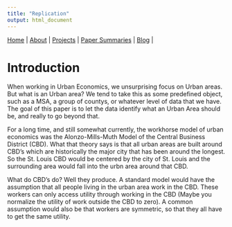 ```yaml
---
title: "Replication"
output: html_document
---
```

|
[Home](https://chasewiedemann.github.io/index.html) |
[About](https://chasewiedemann.github.io/Site/about.html) |
[Projects](https://chasewiedemann.github.io/Site/Projects/projects.html) |
[Paper Summaries](https://chasewiedemann.github.io/Site/Summaries/summaries.html) |
[Blog](https://chasewiedemann.github.io/Site/blog.html) |

# Introduction

When working in Urban Economics, we unsurprising focus on Urban areas. But what is an Urban area? We tend to take this as some predefined object, such as a MSA, a group of countys, or whatever level of data that we have. The goal of this paper is to let the data identify what an Urban Area should be, and really to go beyond that. 

For a long time, and still somewhat currently, the workhorse model of urban economics was the Alonzo-Mills-Muth Model of the Central Business District (CBD). What that theory says is that all urban areas are built around CBD's which are historically the major city that has been around the longest. So the St. Louis CBD would be centered by the city of St. Louis and the surrounding area would fall into the urbn area around that CBD. 

What do CBD's do? Well they produce. A standard model would have the assumption that all people living in the urban area work in the CBD. These workers can only access utility through working in the CBD (Maybe you normalize the utility of work outside the CBD to zero). A common assumption would also be that workers are symmetric, so that they all have to get the same utility. 